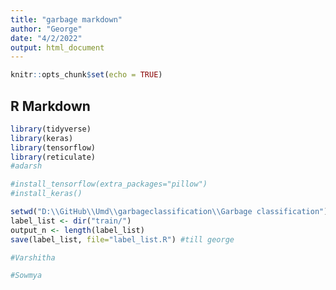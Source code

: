 ```yaml
---
title: "garbage markdown"
author: "George"
date: "4/2/2022"
output: html_document
---
```


```r
knitr::opts_chunk$set(echo = TRUE)

```

## R Markdown

```r
library(tidyverse)
library(keras)
library(tensorflow)
library(reticulate)
#adarsh
```

```r

#install_tensorflow(extra_packages="pillow")
#install_keras()
```
```r

setwd("D:\\GitHub\\Umd\\garbageclassification\\Garbage classification")
label_list <- dir("train/")
output_n <- length(label_list)
save(label_list, file="label_list.R") #till george
```

```r
#Varshitha
```

```r
#Sowmya

```

